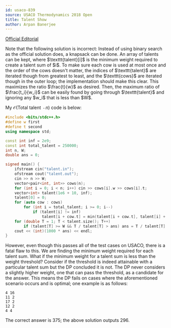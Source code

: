 ```yaml
---
id: usaco-839
source: USACO Thermodynamics 2018 Open
title: Talent Show
author: Arpan Banerjee
---
```


[Official Editorial](http://www.usaco.org/current/data/sol_talent_thermodynamics_open18.html)

<Warning title="Common Misconception">
Note that the following solution is incorrect: Instead of using binary search as the official solution does, a knapsack can be done. An array of talents can be kept, where $\texttt{talent}[i]$ is the minimum weight required to create a talent sum of $i$. To make sure each cow is used at most once and the order of the cows doesn't matter, the indices of $\texttt{talent}$ are iterated though from greatest to least, and the $\texttt{cows}$ are iterated though in the outer loop; the implementation should make this clear. This maximizes the ratio $\frac{t}{w}$ as desired. Then, the maximum ratio of $\frac{t_i}{w_i}$ can be easily found by going through $\texttt{talent}$ and ignoring any $w_i$ that is less than $W$.

My $\mathcal{O}(\text{Total talent } \cdot n)$ code is below:

<Spoiler title="Show Code">
<LanguageSection>
<CPPSection>

```cpp
#include <bits/stdc++.h>
#define w first
#define t second
using namespace std;

const int inf = 2e9;
const int total_talent = 250000;
int n, W;
double ans = 0;

signed main() {
	ifstream cin("talent.in");
	ofstream cout("talent.out");
	cin >> n >> W;
	vector<pair<int, int>> cows(n);
	for (int i = 0; i < n; i++) cin >> cows[i].w >> cows[i].t;
	vector<int> talent(1e6 + 10, inf);
	talent[0] = 0;
	for (auto cow : cows)
		for (int i = total_talent; i >= 0; i--)
			if (talent[i] != inf)
				talent[i + cow.t] = min(talent[i + cow.t], talent[i] + cow.w);
	for (double T = 1; T < talent.size(); T++)
		if (talent[T] >= W && T / talent[T] > ans) ans = T / talent[T];
	cout << (int)(1000 * ans) << endl;
}
```
</CPPSection>
</LanguageSection>
</Spoiler>
However, even though this passes all of the test cases on USACO, there is a fatal flaw to this. We are finding the minimum weight required for each talent sum. What if the minimum weight for a talent sum is less than the weight threshold? Consider if the threshold is indeed attainable with a particular talent sum but the DP concluded it is not. The DP never considers a slightly higher weight, one that can pass the threshold, as a candidate for the answer. This means the DP fails on cases where the aforementioned scenario occurs and is optimal; one example is as follows:

```
4 16
11 2
17 2
12 2
4 4
```

The correct answer is 375; the above solution outputs 296.
</Warning>
